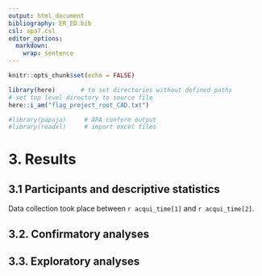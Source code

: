 ```yaml
---
output: html_document
bibliography: ER_ED.bib
csl: apa7.csl
editor_options: 
  markdown: 
    wrap: sentence
---
```


```r
knitr::opts_chunk$set(echo = FALSE)

library(here)       # to set directories without defined paths
# set top level directory to source file
here::i_am("flag_project_root_CAD.txt")

#library(papaja)     # APA conform output
#library(readxl)     # import excel files
```

# 3. Results

## 3.1 Participants and descriptive statistics

Data collection took place between `r acqui_time[1]` and `r acqui_time[2]`.

## 3.2. Confirmatory analyses

## 3.3. Exploratory analyses
